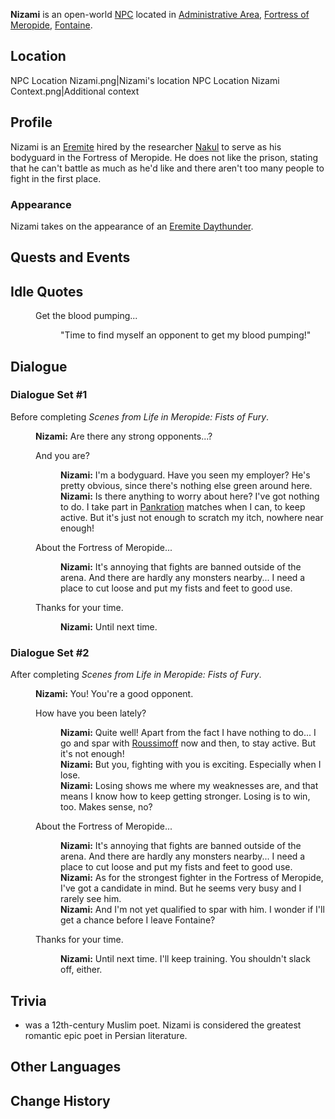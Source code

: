 {{Character Infobox
|type             = Open-World NPC
|image            = NPC Nizami.png
|realname         = <!-- Optional, if different from in-game name -->
|deceased         = <!-- Past (for deceased prior to events of the game) or free response -->
|region           = Sumeru
|location         = Fontaine
|affiliation      = 
|title            = Bodyguard
|ancestry         = <!-- Clan/family -->
|father           = 
|mother           = 
|spouse           = 
|sibling          = 
|child            = 
|relative         = 
|voiceEN          = 
|voiceCN          = 
|voiceJP          = 
|voiceKR          = 
|dialoguereward   = 
}}
'''Nizami''' is an open-world [[NPC]] located in [[Administrative Area]], [[Fortress of Meropide]], [[Fontaine]].

==Location==
<gallery>
NPC Location Nizami.png|Nizami's location
NPC Location Nizami Context.png|Additional context
</gallery>

==Profile==
Nizami is an [[Eremite]] hired by the researcher [[Nakul]] to serve as his bodyguard in the Fortress of Meropide. He does not like the prison, stating that he can't battle as much as he'd like and there aren't too many people to fight in the first place. 

===Appearance===
Nizami takes on the appearance of an [[Eremite Daythunder]].
==Quests and Events==
{{Quests and Events}}

==Idle Quotes==
{{Dialogue Start}}
: {{DIcon|Idle}} Get the blood pumping...
:: {{A|VO Nizami 01.ogg}} "Time to find myself an opponent to get my blood pumping!"
{{Dialogue End}}

==Dialogue==
===Dialogue Set #1===
Before completing ''Scenes from Life in Meropide: Fists of Fury''.

{{Dialogue Start}}
:'''Nizami:''' Are there any strong opponents...?
:{{DIcon}} And you are?
::'''Nizami:''' I'm a bodyguard. Have you seen my employer? He's pretty obvious, since there's nothing else green around here.
::'''Nizami:''' Is there anything to worry about here? I've got nothing to do. I take part in [[Pankration Ring|Pankration]] matches when I can, to keep active. But it's just not enough to scratch my itch, nowhere near enough!
:{{DIcon}} About the Fortress of Meropide...
::'''Nizami:''' It's annoying that fights are banned outside of the arena. And there are hardly any monsters nearby... I need a place to cut loose and put my fists and feet to good use.
:{{DIcon}} Thanks for your time.
::'''Nizami:''' Until next time.
{{Dialogue End}}

===Dialogue Set #2===
After completing ''Scenes from Life in Meropide: Fists of Fury''.

{{Dialogue Start}}
:'''Nizami:''' You! You're a good opponent.
:{{DIcon}} How have you been lately?
::'''Nizami:''' Quite well! Apart from the fact I have nothing to do... I go and spar with [[Roussimoff]] now and then, to stay active. But it's not enough!
::'''Nizami:''' But you, fighting with you is exciting. Especially when I lose.
::'''Nizami:''' Losing shows me where my weaknesses are, and that means I know how to keep getting stronger. Losing is to win, too. Makes sense, no?
:{{DIcon}} About the Fortress of Meropide...
::'''Nizami:''' It's annoying that fights are banned outside of the arena. And there are hardly any monsters nearby... I need a place to cut loose and put my fists and feet to good use.
::'''Nizami:''' As for the strongest fighter in the Fortress of Meropide, I've got a candidate in mind. But he seems very busy and I rarely see him.
::'''Nizami:''' And I'm not yet qualified to spar with him. I wonder if I'll get a chance before I leave Fontaine?
:{{DIcon}} Thanks for your time.
::'''Nizami:''' Until next time. I'll keep training. You shouldn't slack off, either.
{{Dialogue End}}
<!--
==Event Dialogue==
===Event Name===
{{Dialogue Start}}
:'''{{subst:PAGENAME}}:'''
{{Dialogue End}}
-->

==Trivia==

* {{W|Nizami Ganjavi}} was a 12th-century Muslim poet. Nizami is considered the greatest romantic epic poet in Persian literature.

==Other Languages==
{{Other Languages|default_hidden=1
|en      = Nizami
|zhs     = 尼扎米
|zhs_rm  = Nízhāmǐ
|zht     = 尼扎米
|zht_rm  = Nízhāmǐ
|ja      = ニザーミー
|ja_rm   = Nizaamii
|ko      = 니자미
|es      = Nizami
|fr      = Nizami
|ru      = Низами
|th      = Nizami
|vi      = Nizami
|de      = Nizami
|id      = Nizami
|pt      = Nizami
|tr      = Nizami
|it      = Nizami
}}

==Change History==
{{Change History|4.1}}
<!--
==References==
{{Reflist}}-->